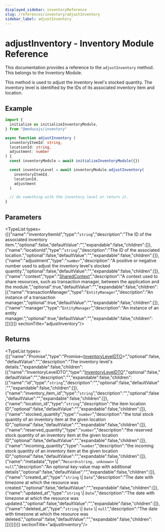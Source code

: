 ```yaml
---
displayed_sidebar: inventoryReference
slug: /references/inventory/adjustInventory
sidebar_label: adjustInventory
---
```



# adjustInventory - Inventory Module Reference

This documentation provides a reference to the `adjustInventory` method. This belongs to the Inventory Module.

This method is used to adjust the inventory level's stocked quantity. The inventory level is identified by the IDs of its associated inventory item and location.

## Example

```ts
import {
  initialize as initializeInventoryModule,
} from "@medusajs/inventory"

async function adjustInventory (
  inventoryItemId: string,
  locationId: string,
  adjustment: number
) {
  const inventoryModule = await initializeInventoryModule({})

  const inventoryLevel = await inventoryModule.adjustInventory(
    inventoryItemId,
    locationId,
    adjustment
  )

  // do something with the inventory level or return it.
}
```

## Parameters

<TypeList types={[{"name":"inventoryItemId","type":"`string`","description":"The ID of the associated inventory item.","optional":false,"defaultValue":"","expandable":false,"children":[]},{"name":"locationId","type":"`string`","description":"The ID of the associated location.","optional":false,"defaultValue":"","expandable":false,"children":[]},{"name":"adjustment","type":"`number`","description":"A positive or negative number used to adjust the inventory level's stocked quantity.","optional":false,"defaultValue":"","expandable":false,"children":[]},{"name":"context","type":"[SharedContext](../../interfaces/inventory.SharedContext.mdx)","description":"A context used to share resources, such as transaction manager, between the application and the module.","optional":true,"defaultValue":"","expandable":false,"children":[{"name":"transactionManager","type":"`EntityManager`","description":"An instance of a transaction manager.","optional":true,"defaultValue":"","expandable":false,"children":[]},{"name":"manager","type":"`EntityManager`","description":"An instance of an entity manager.","optional":true,"defaultValue":"","expandable":false,"children":[]}]}]}  sectionTitle="adjustInventory"/>

## Returns

<TypeList types={[{"name":"Promise","type":"Promise&#60;[InventoryLevelDTO](../../types/inventory.InventoryLevelDTO.mdx)&#62;","optional":false,"defaultValue":"","description":"The inventory level's details.","expandable":false,"children":[{"name":"InventoryLevelDTO","type":"[InventoryLevelDTO](../../types/inventory.InventoryLevelDTO.mdx)","optional":false,"defaultValue":"","description":"","expandable":false,"children":[{"name":"id","type":"`string`","description":"","optional":false,"defaultValue":"","expandable":false,"children":[]},{"name":"inventory_item_id","type":"`string`","description":"","optional":false,"defaultValue":"","expandable":false,"children":[]},{"name":"location_id","type":"`string`","description":"the item location ID","optional":false,"defaultValue":"","expandable":false,"children":[]},{"name":"stocked_quantity","type":"`number`","description":"the total stock quantity of an inventory item at the given location ID","optional":false,"defaultValue":"","expandable":false,"children":[]},{"name":"reserved_quantity","type":"`number`","description":"the reserved stock quantity of an inventory item at the given location ID","optional":false,"defaultValue":"","expandable":false,"children":[]},{"name":"incoming_quantity","type":"`number`","description":"the incoming stock quantity of an inventory item at the given location ID","optional":false,"defaultValue":"","expandable":false,"children":[]},{"name":"metadata","type":"`Record<string, unknown>` \\| `null`","description":"An optional key-value map with additional details","optional":false,"defaultValue":"","expandable":false,"children":[]},{"name":"created_at","type":"`string` \\| `Date`","description":"The date with timezone at which the resource was created.","optional":false,"defaultValue":"","expandable":false,"children":[]},{"name":"updated_at","type":"`string` \\| `Date`","description":"The date with timezone at which the resource was updated.","optional":false,"defaultValue":"","expandable":false,"children":[]},{"name":"deleted_at","type":"`string` \\| `Date` \\| `null`","description":"The date with timezone at which the resource was deleted.","optional":false,"defaultValue":"","expandable":false,"children":[]}]}]}]}  sectionTitle="adjustInventory"/>
